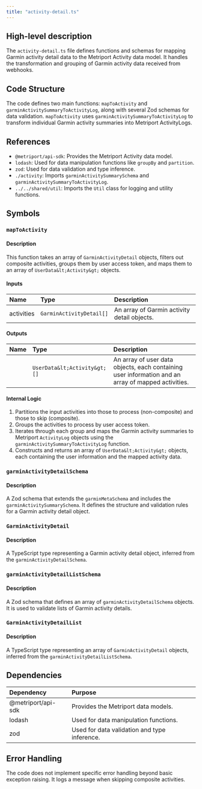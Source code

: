 ```yaml
---
title: "activity-detail.ts"
---
```


## High-level description
The `activity-detail.ts` file defines functions and schemas for mapping Garmin activity detail data to the Metriport Activity data model. It handles the transformation and grouping of Garmin activity data received from webhooks.

## Code Structure
The code defines two main functions: `mapToActivity` and `garminActivitySummaryToActivityLog`, along with several Zod schemas for data validation. `mapToActivity` uses `garminActivitySummaryToActivityLog` to transform individual Garmin activity summaries into Metriport ActivityLogs.

## References
- `@metriport/api-sdk`: Provides the Metriport Activity data model.
- `lodash`: Used for data manipulation functions like `groupBy` and `partition`.
- `zod`: Used for data validation and type inference.
- `./activity`: Imports `garminActivitySummarySchema` and `garminActivitySummaryToActivityLog`.
- `../../shared/util`: Imports the `Util` class for logging and utility functions.

## Symbols

### `mapToActivity`
#### Description
This function takes an array of `GarminActivityDetail` objects, filters out composite activities, groups them by user access token, and maps them to an array of `UserData&lt;Activity&gt;` objects.

#### Inputs
| Name | Type | Description |
|:-----|:-----|:------------|
| activities | `GarminActivityDetail[]` | An array of Garmin activity detail objects. |

#### Outputs
| Name | Type | Description |
|:-----|:-----|:------------|
|  | `UserData&lt;Activity&gt;[]` | An array of user data objects, each containing user information and an array of mapped activities. |

#### Internal Logic
1. Partitions the input activities into those to process (non-composite) and those to skip (composite).
2. Groups the activities to process by user access token.
3. Iterates through each group and maps the Garmin activity summaries to Metriport `ActivityLog` objects using the `garminActivitySummaryToActivityLog` function.
4. Constructs and returns an array of `UserData&lt;Activity&gt;` objects, each containing the user information and the mapped activity data.

### `garminActivityDetailSchema`
#### Description
A Zod schema that extends the `garminMetaSchema` and includes the `garminActivitySummarySchema`. It defines the structure and validation rules for a Garmin activity detail object.

### `GarminActivityDetail`
#### Description
A TypeScript type representing a Garmin activity detail object, inferred from the `garminActivityDetailSchema`.

### `garminActivityDetailListSchema`
#### Description
A Zod schema that defines an array of `garminActivityDetailSchema` objects. It is used to validate lists of Garmin activity details.

### `GarminActivityDetailList`
#### Description
A TypeScript type representing an array of `GarminActivityDetail` objects, inferred from the `garminActivityDetailListSchema`.

## Dependencies
| Dependency | Purpose |
|:-----------|:--------|
| @metriport/api-sdk | Provides the Metriport data models. |
| lodash | Used for data manipulation functions. |
| zod | Used for data validation and type inference. |

## Error Handling
The code does not implement specific error handling beyond basic exception raising. It logs a message when skipping composite activities.
